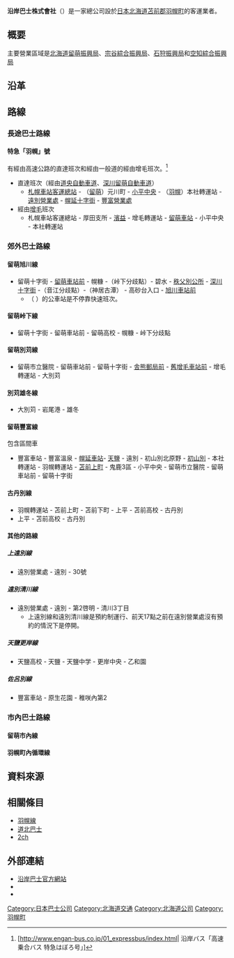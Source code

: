 
{{Expand Japanese|沿岸バス|date=2016年3月}}
{{Infobox company
|native_name = 沿岸バス株式会社
|name_en = Engan Bus Co.,Ltd.
|type = [[株式會社|株式會社]]
| market_information = 非上市
|zip_code = 078-4103
|loaction = {{JPN}}[[北海道|北海道]][[苫前郡|苫前郡]][[羽幌町|羽幌町]]南3条2丁目2番2号
|foundation = 1952年7月7日
|industry = 陸運業
|services = 巴士事業
|key_people = [[代表取締役|代表取締役]]社長 出口治康
|capital = 2千萬日圓
|num_employees = 133名
|website = [http://www.engan-bus.co.jp/ http://www.engan-bus.co.jp/]
}}
'''沿岸巴士株式會社'''（{{jpn|j=沿岸バス|hg=えんがんバス}}）是一家總公司設於[[日本|日本]][[北海道|北海道]][[苫前郡|苫前郡]][[羽幌町|羽幌町]]的客運業者。

== 概要 ==
{{Expand section}}
主要營業區域是[[北海道|北海道]][[留萌振興局|留萌振興局]]、[[宗谷綜合振興局|宗谷綜合振興局]]、[[石狩振興局|石狩振興局]]和[[空知綜合振興局|空知綜合振興局]]

== 沿革 ==
{{Expand section}}

== 路線 ==
=== 長途巴士路線 ===
==== 特急「羽幌」號 ====
{{Expand section}}
有經由高速公路的直達班次和經由一般道的經由增毛班次。<ref>[http://www.engan-bus.co.jp/01_expressbus/index.html| 沿岸バス「高速乗合バス 特急はぼろ号」]{{dead link|date=2018年3月 |bot=InternetArchiveBot |fix-attempted=yes }}</ref>
* 直達班次（經由[[道央自動車道|道央自動車道]]、[[深川留萌自動車道|深川留萌自動車道]]）
** [[札幌車站客運總站|札幌車站客運總站]] - （[[留萌市|留萌]]）元川町 - [[小平町|小平中央]] - （[[羽幌町|羽幌]]）本社轉運站 - [[遠別町|遠別營業處]] - [[幌延町|幌延十字街]] - [[豐富町|豐富營業處]]
* 經由[[增毛町|增毛]]班次
** 札幌車站客運總站 - 厚田支所 - [[濱益村|濱益]] - 增毛轉運站 - [[留萌車站|留萌車站]] - 小平中央 - 本社轉運站

=== 郊外巴士路線 ===
{{Expand section}}
==== 留萌旭川線 ====
* 留萌十字街 - [[留萌車站|留萌車站前]] - 幌糠 -（峠下分歧點）- 碧水 - [[秩父別町|秩父別公所]] - [[深川市|深川十字街]] -（音江分歧點）-（神居古潭） - 高砂台入口 - [[旭川車站|旭川車站前]]
**（ ）的公車站是不停靠快速班次。

==== 留萌峠下線 ====
* 留萌十字街 - 留萌車站前 - 留萌高校 - 幌糠 - 峠下分歧點

==== 留萌別苅線 ====
* 留萌市立醫院 - 留萌車站前 - 留萌十字街 - [[舎熊車站|舎熊郵局前]] - [[增毛車站|舊增毛車站前]] - 增毛轉運站 - 大別苅

==== 別苅雄冬線 ====
* 大別苅 -  岩尾港 - 雄冬

==== 留萌豐富線 ====
包含區間車
* 豐富車站 - 豐富溫泉 - [[幌延車站|幌延車站]]- [[天鹽町|天鹽]] - 遠別 - 初山別北原野 - [[初山別村|初山別]] - 本社轉運站 - 羽幌轉運站 - [[苫前町|苫前上町]] - 鬼鹿3區  - 小平中央 - 留萌市立醫院 - 留萌車站前 - 留萌十字街

==== 古丹別線 ====
* 羽幌轉運站 - 苫前上町 - 苫前下町 - 上平 - 苫前高校 - 古丹別
* 上平 - 苫前高校 - 古丹別

==== 其他的路線 ====
===== 上遠別線 =====
*遠別營業處 - 遠別 - 30號

===== 遠別清川線 =====
* 遠別營業處 - 遠別 - 第2啓明 - 清川3丁目
** 上遠別線和遠別清川線是預約制運行、前天17點之前在遠別營業處沒有預約的情況下是停開。

===== 天鹽更岸線 =====
* 天鹽高校 - 天鹽 - 天鹽中学 - 更岸中央 - 乙和園

===== 佐呂別線 =====
* 豐富車站 - 原生花園 - 稚咲內第2

=== 市內巴士路線 ===
==== 留萌市內線 ====
{{Expand section}}
==== 羽幌町內循環線 ====
{{Expand section}}


== 資料來源 ==
{{Reflist}}

== 相關條目 ==
* [[羽幌線|羽幌線]]
* [[道北巴士|道北巴士]]
* [[2ch|2ch]]

== 外部連結 ==
{{commonscat|Engan Bus}}
* [http://www.engan-bus.co.jp/ 沿岸巴士官方網站] {{Webarchive|url=https://archive.is/20100401134424/http://www.engan-bus.co.jp/ |date=2010-04-01 }}
* {{Twitter|enganbus|沿岸バス}}
* {{Facebook|enganbus|沿岸バス（北海道）公式}}

{{DEFAULTSORT:Engan Bus}}
[[Category:日本巴士公司|Category:日本巴士公司]]
[[Category:北海道交通|Category:北海道交通]]
[[Category:北海道公司|Category:北海道公司]]
[[Category:羽幌町|Category:羽幌町]]